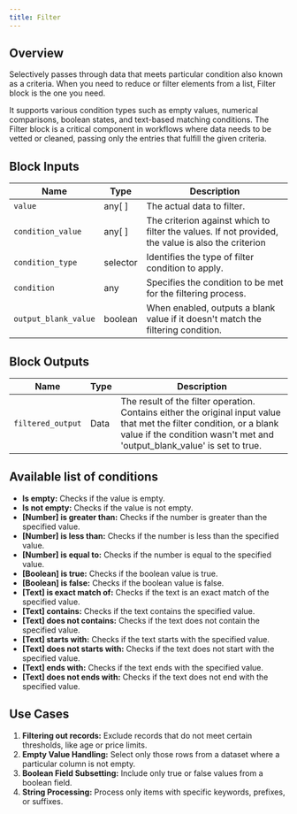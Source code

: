 ```yaml
---
title: Filter
---
```


## Overview

Selectively passes through data that meets particular condition also known as a criteria. When you need to reduce or filter elements from a list, Filter block is the one you need.

It supports various condition types such as empty values, numerical comparisons, boolean states, and text-based matching conditions. The Filter block is a critical component in workflows where data needs to be vetted or cleaned, passing only the entries that fulfill the given criteria.

## Block Inputs

| Name                 | Type     | Description                                                                                        |
| -------------------- | -------- | -------------------------------------------------------------------------------------------------- |
| `value`              | any[ ]   | The actual data to filter.                                                                         |
| `condition_value`    | any[ ]   | The criterion against which to filter the values. If not provided, the value is also the criterion |
| `condition_type`     | selector | Identifies the type of filter condition to apply.                                                  |
| `condition`          | any      | Specifies the condition to be met for the filtering process.                                       |
| `output_blank_value` | boolean  | When enabled, outputs a blank value if it doesn't match the filtering condition.                   |

## Block Outputs

| Name              | Type | Description                                                                                                                                                                                       |
| ----------------- | ---- | ------------------------------------------------------------------------------------------------------------------------------------------------------------------------------------------------- |
| `filtered_output` | Data | The result of the filter operation. Contains either the original input value that met the filter condition, or a blank value if the condition wasn't met and 'output_blank_value' is set to true. |

## Available list of conditions

- **Is empty:** Checks if the value is empty.
- **Is not empty:** Checks if the value is not empty.
- **[Number] is greater than:** Checks if the number is greater than the specified value.
- **[Number] is less than:** Checks if the number is less than the specified value.
- **[Number] is equal to:** Checks if the number is equal to the specified value.
- **[Boolean] is true:** Checks if the boolean value is true.
- **[Boolean] is false:** Checks if the boolean value is false.
- **[Text] is exact match of:** Checks if the text is an exact match of the specified value.
- **[Text] contains:** Checks if the text contains the specified value.
- **[Text] does not contains:** Checks if the text does not contain the specified value.
- **[Text] starts with:** Checks if the text starts with the specified value.
- **[Text] does not starts with:** Checks if the text does not start with the specified value.
- **[Text] ends with:** Checks if the text ends with the specified value.
- **[Text] does not ends with:** Checks if the text does not end with the specified value.

## Use Cases

1. **Filtering out records:** Exclude records that do not meet certain thresholds, like age or price limits.
2. **Empty Value Handling:** Select only those rows from a dataset where a particular column is not empty.
3. **Boolean Field Subsetting:** Include only true or false values from a boolean field.
4. **String Processing:** Process only items with specific keywords, prefixes, or suffixes.
